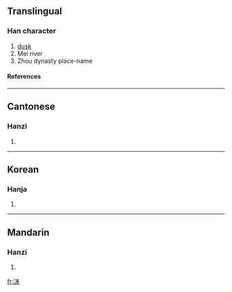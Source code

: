 ==Translingual==
===Han character===
{{Han char|rn=85|rad=水|as=05|sn=8|four=3519<sub>0</sub>|canj=水十木 (EJD)}}
# [[dusk]]
# Mei river
# Zhou dynasty place-name
====References====
{{Han ref|kx=0612.140|dkj=17236|dj=1006.020|hdz=31578.010|uh=6CAC|ud=27820|bh=AA7A|bd=43642}}

----
==Cantonese==
===Hanzi===
{{yue-hanzi|jyut=|y=mut3}}
# {{defn|Cantonese}}

----
==Korean==
===Hanja===
{{ko-hanja|hangeul=매|eumhun=|rv=mae|mr=mae|y=may}}
# {{defn|Korean}}

----
==Mandarin==
===Hanzi===
{{cmn-hanzi|pin=*mèi (mei4),[[]] (hui4)|wg=mei<sup>4</sup>}}
# {{defn|Mandarin}}

[[fr:沬]]